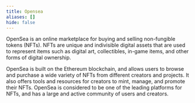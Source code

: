 ```yaml
---
title: Opensea
aliases: []
hide: false
---
```




OpenSea is an online marketplace for buying and selling non-fungible tokens (NFTs). NFTs are unique and indivisible digital assets that are used to represent items such as digital art, collectibles, in-game items, and other forms of digital ownership.&#x20;

OpenSea is built on the Ethereum blockchain, and allows users to browse and purchase a wide variety of NFTs from different creators and projects. It also offers tools and resources for creators to mint, manage, and promote their NFTs. OpenSea is considered to be one of the leading platforms for NFTs, and has a large and active community of users and creators.
